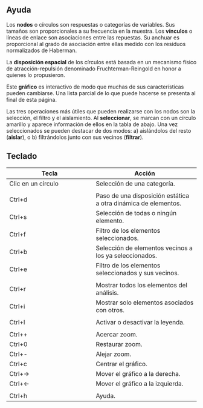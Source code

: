 Ayuda
----
Los **nodos** o círculos son respuestas o categorías de variables. Sus tamaños son proporcionales a su frecuencia en la muestra. Los **vínculos** o líneas de enlace son asociaciones entre las repuestas. Su anchuar es proporcional al grado de asociación entre ellas medido con los residuos normalizados de Haberman.

La **disposición espacial** de los círculos está basada en un mecanismo físico de atracción-repulsión denominado Fruchterman-Reingold en honor a quienes lo propusieron.

Este **gráfico** es interactivo de modo que muchas de sus características pueden cambiarse. Una lista parcial de lo que puede hacerse se presenta al final de esta página.

Las tres operaciones más útiles que pueden realizarse con los nodos son la selección, el filtro y el aislamiento. Al **seleccionar**, se marcan con un círculo amarillo y aparece información de ellos en la tabla de abajo. Una vez seleccionados se pueden destacar de dos modos: a) aislándolos del resto (**aislar**), o b) filtrándolos junto con sus vecinos (**filtrar**).

Teclado
--------

Tecla              | Acción
-----              | ------
Clic en un círculo | Selección de una categoría.
                   |
Ctrl+d             | Paso de una disposición estática a otra dinámica de elementos.
Ctrl+s             | Selección de todas o ningún elemento.
Ctrl+f             | Filtro de los elementos seleccionados.
Ctrl+b             | Selección de elementos vecinos a los ya seleccionados.
Ctrl+e             | Filtro de los elementos seleccionados y sus vecinos.
                   |
Ctrl+r             | Mostrar todos los elementos del análisis. 
Ctrl+i             | Mostrar solo elementos asociados con otros.
                   |
Ctrl+l             | Activar o desactivar la leyenda.
                   | 
Ctrl++             | Acercar zoom.
Ctrl+0             | Restaurar zoom.
Ctrl+-             | Alejar zoom.
Ctrl+c             | Centrar el gráfico.
Ctrl+->            | Mover el gráfico a la derecha.
Ctrl+<-            | Mover el gráfico a la izquierda.
                   | 
Ctrl+h             | Ayuda.